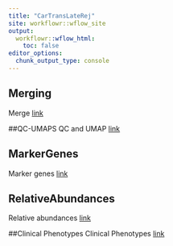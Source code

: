```yaml
---
title: "CarTransLateRej"
site: workflowr::wflow_site
output:
  workflowr::wflow_html:
    toc: false
editor_options:
  chunk_output_type: console
---
```


## Merging
Merge
[link](Merging.html)

##QC-UMAPS
QC and UMAP
[link](QC-UMAPS.html)

## MarkerGenes
Marker genes
[link](MarkerGenes.html)

## RelativeAbundances
Relative abundances
[link](RelativeAbundances.html)

##Clinical Phenotypes
Clinical Phenotypes
[link](Clinical-Phenotypes.html)

